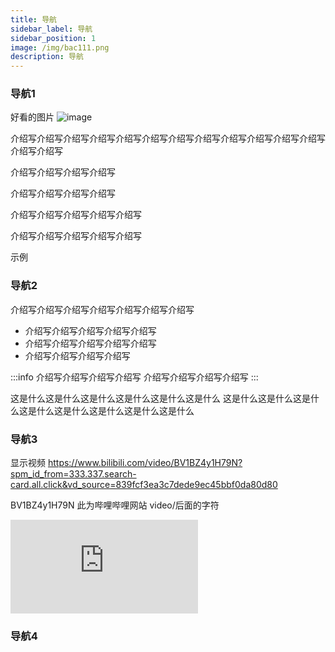 ```yaml
---
title: 导航
sidebar_label: 导航
sidebar_position: 1
image: /img/bac111.png
description: 导航
---
```



### 导航1
好看的图片
![image](assets/tt.png)

介绍写介绍写介绍写介绍写介绍写介绍写介绍写介绍写介绍写介绍写介绍写介绍写介绍写介绍写

介绍写介绍写介绍写介绍写

介绍写介绍写介绍写介绍写

介绍写介绍写介绍写介绍写介绍写

介绍写介绍写介绍写介绍写介绍写

示例
<Nav></Nav>

  
### 导航2
介绍写介绍写介绍写介绍写介绍写介绍写介绍写
- 介绍写介绍写介绍写介绍写介绍写
- 介绍写介绍写介绍写介绍写介绍写
- 介绍写介绍写介绍写介绍写

:::info
介绍写介绍写介绍写介绍写
介绍写介绍写介绍写介绍写
:::

这是什么这是什么这是什么这是什么这是什么这是什么
这是什么这是什么这是什么这是什么这是什么这是什么这是什么这是什么


### 导航3

显示视频
  https://www.bilibili.com/video/BV1BZ4y1H79N?spm_id_from=333.337.search-card.all.click&vd_source=839fcf3ea3c7dede9ec45bbf0da80d80

BV1BZ4y1H79N 此为哔哩哔哩网站 video/后面的字符

<iframe src="https://player.bilibili.com/player.html?bvid=BV1BZ4y1H79N" scrolling="no" frameBorder="no" framespacing="0" allowFullScreen={false}></iframe>

### 导航4